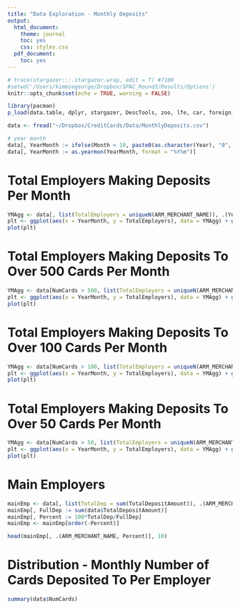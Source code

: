 ```yaml
---
title: "Data Exploration - Monthly Deposits"
output:
  html_document:
    theme: journal
    toc: yes
    css: styles.css
  pdf_document:
    toc: yes
---
```


```r
# trace(stargazer:::.stargazer.wrap, edit = T) #7100
#setwd('/Users/kimmiegeorge/Dropbox/SPAC_Round3/Results/Options')
knitr::opts_chunk$set(echo = TRUE, warning = FALSE)

library(pacman)
p_load(data.table, dplyr, stargazer, DescTools, zoo, lfe, car, foreign, MASS, konfound, car, ppcor, lubridate, ggplot2, fwildclusterboot, fixest, Hmisc)

```


```r
data <- fread("~/Dropbox/CreditCards/Data/MonthlyDeposits.csv")

# year month
data[, YearMonth := ifelse(Month < 10, paste0(as.character(Year), "0", as.character(Month)), paste0(as.character(Year), as.character(Month)))]
data[, YearMonth := as.yearmon(YearMonth, format = "%Y%m")]

```

# Total Employers Making Deposits Per Month
```r

YMAgg <- data[, list(TotalEmployers = uniqueN(ARM_MERCHANT_NAME)), .(YearMonth)]
plt <- ggplot(aes(x = YearMonth, y = TotalEmployers), data = YMAgg) + geom_line()
plot(plt)

```

# Total Employers Making Deposits To Over 500 Cards Per Month

```r

YMAgg <- data[NumCards > 500, list(TotalEmployers = uniqueN(ARM_MERCHANT_NAME)), .(YearMonth)]
plt <- ggplot(aes(x = YearMonth, y = TotalEmployers), data = YMAgg) + geom_line()
plot(plt)

```

# Total Employers Making Deposits To Over 100 Cards Per Month

```r

YMAgg <- data[NumCards > 100, list(TotalEmployers = uniqueN(ARM_MERCHANT_NAME)), .(YearMonth)]
plt <- ggplot(aes(x = YearMonth, y = TotalEmployers), data = YMAgg) + geom_line()
plot(plt)

```

# Total Employers Making Deposits To Over 50 Cards Per Month

```r

YMAgg <- data[NumCards > 50, list(TotalEmployers = uniqueN(ARM_MERCHANT_NAME)), .(YearMonth)]
plt <- ggplot(aes(x = YearMonth, y = TotalEmployers), data = YMAgg) + geom_line()
plot(plt)

```

# Main Employers

```r

mainEmp <- data[, list(TotalDep = sum(TotalDepositAmount)), .(ARM_MERCHANT_NAME)]
mainEmp[, FullDep := sum(data$TotalDepositAmount)]
mainEmp[, Percent := 100*TotalDep/FullDep]
mainEmp <- mainEmp[order(-Percent)]

head(mainEmp[, .(ARM_MERCHANT_NAME, Percent)], 10)

```

# Distribution - Monthly Number of Cards Deposited To Per Employer

```r

summary(data$NumCards)

```
